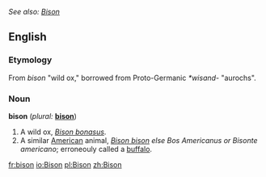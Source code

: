 ''See also: [[Bison]]''

==English==

===Etymology===
From {{L.}} ''bison'' "wild ox," borrowed from Proto-Germanic ''*wisand-'' "aurochs".

===Noun===
'''bison''' (''plural:'' '''[[bison]]''')

# A wild ox, ''[[Bison bonasus]]''.
# A similar [[American]] animal, ''[[Bison bison]] else Bos Americanus or Bisonte americano''; erroneouly called a [[buffalo]].

[[fr:bison]]
[[io:Bison]]
[[pl:Bison]]
[[zh:Bison]]
